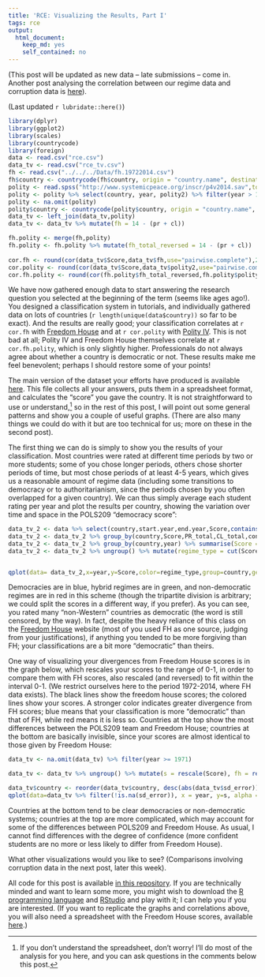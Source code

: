 ---
title: 'RCE: Visualizing the Results, Part I'
tags: rce
output:
  html_document:
    keep_md: yes
    self_contained: no
---

(This post will be updated as new data -- late submissions -- come in. Another post analysing the correlation between our regime data and corruption data is [here](http://politicalpathologies.blogspot.com/2015/05/rce-visualizing-results-part-ii.html)).

(Last updated `r lubridate::here()`)

```{r dataLoading, echo=FALSE,warning=FALSE,message=FALSE}
library(dplyr)
library(ggplot2)
library(scales)
library(countrycode)
library(foreign)
data <- read.csv("rce.csv")
data_tv <- read.csv("rce_tv.csv")
fh <- read.csv("../../../Data/fh.19722014.csv")
fh$country <- countrycode(fh$country, origin = "country.name", destination = "country.name", warn=TRUE)
polity <- read.spss("http://www.systemicpeace.org/inscr/p4v2014.sav",to.data.frame=TRUE)
polity <- polity %>% select(country, year, polity2) %>% filter(year > 1938)
polity <- na.omit(polity)
polity$country <- countrycode(polity$country, origin = "country.name", destination = "country.name", warn=TRUE)
data_tv <- left_join(data_tv,polity)
data_tv <- data_tv %>% mutate(fh = 14 - (pr + cl))

fh.polity <- merge(fh,polity)
fh.polity <- fh.polity %>% mutate(fh_total_reversed = 14 - (pr + cl))
 
cor.fh <- round(cor(data_tv$Score,data_tv$fh,use="pairwise.complete"),2)
cor.polity <- round(cor(data_tv$Score,data_tv$polity2,use="pairwise.complete"),2)
cor.fh.polity <- round(cor(fh.polity$fh_total_reversed,fh.polity$polity2,use="pairwise.complete"),2)


```

We have now gathered enough data to start answering the research question you selected at the beginning of the term (seems like ages ago!). You designed a classification system in tutorials, and individually gathered data on lots of countries (`r length(unique(data$country))` so far to be exact). And the results are really good; your classification correlates at `r cor.fh` with [Freedom House][FH] and at `r cor.polity` with [Polity IV][Polity]. This is not bad at all; Polity IV and Freedom House themselves correlate at `r cor.fh.polity`, which is only slightly higher. Professionals do not always agree about whether a country is democratic or not. These results make me feel benevolent; perhaps I should restore some of your points!

The main version of the dataset your efforts have produced is available [here](https://www.dropbox.com/s/lce221sg8ftsbz5/rce.csv?dl=0). This file collects all your answers, puts them in a spreadsheet format, and calculates the "score" you gave the country. It is not straightforward to use or understand,[^Questions] so in the rest of this post, I will point out some general patterns and show you a couple of useful graphs. (There are also many things we could do with it but are too technical for us; more on these in the second post).

[^Questions]: If you don't understand the spreadsheet, don't worry! I'll do most of the analysis for you here, and you can ask questions in the comments below this post. 

The first thing we can do is simply to show you the results of your classification. Most countries were rated at different time periods by two or more students; some of you chose longer periods, others chose shorter periods of time, but most chose periods of at least 4-5 years, which gives us a reasonable amount of regime data (including some transitions to democracy or to authoritarianism, since the periods chosen by you often overlapped for a given country). We can thus simply average each student rating per year and plot the results per country, showing the variation over time and space in the POLS209 "democracy score":

```{r, echo=FALSE,warning=FALSE,message=FALSE,fig.height=25}
data_tv_2 <- data %>% select(country,start.year,end.year,Score,contains("total"),confidence)
data_tv_2 <- data_tv_2 %>% group_by(country,Score,PR_total,CL_total,confidence,start.year,end.year) %>% do(data.frame(year = .$start.year:.$end.year))
data_tv_2 <- data_tv_2 %>% group_by(country,year) %>% summarise(Score = mean(Score,na.rm=TRUE))
data_tv_2 <- data_tv_2 %>% ungroup() %>% mutate(regime_type = cut(Score,3,labels=c("Non-democratic","Hybrid","Democratic"),include.lowest=TRUE))


qplot(data= data_tv_2,x=year,y=Score,color=regime_type,group=country,geom=c("point","path")) + theme_bw() + facet_wrap(~country,ncol=5) + guides(color=guide_legend(title.position="top",direction="horizontal"),alpha=guide_legend(title.position="top",direction="horizontal")) + labs(x="Year",y="POLS209 Score",color = "Regime type") + theme(legend.position = "bottom") + ggtitle("Yearly democracy scores, POLS209 scale")

```

Democracies are in blue, hybrid regimes are in green, and non-democratic regimes are in red in this scheme (though the tripartite division is arbitrary; we could split the scores in a different way, if you prefer). As you can see, you rated many "non-Western" countries as democratic (the word is still censored, by the way). In fact, despite the heavy reliance of this class on the [Freedom House][FH] website (most of you used FH as one source, judging from your justifications), if anything you tended to be more forgiving than FH; your classifications are a bit more "democratic" than theirs.

One way of visualizing your divergences from Freedom House scores is in the graph below, which rescales your scores to the range of 0-1, in order to compare them with FH scores, also rescaled (and reversed) to fit within the interval 0-1. (We restrict ourselves here to the period 1972-2014, where FH data exists). The black lines show the freedom house scores; the colored lines show your scores. A stronger color indicates greater divergence from FH scores; blue means that your classification is more "democratic" than that of FH, while red means it is less so. Countries at the top show the most differences between the POLS209 team and Freedom House; countries at the bottom are basically invisible, since your scores are almost identical to those given by Freedom House:

```{r, echo=FALSE,warning=FALSE,message=FALSE,fig.height=25}
data_tv <- na.omit(data_tv) %>% filter(year >= 1971)

data_tv <- data_tv %>% ungroup() %>% mutate(s = rescale(Score), fh = rescale(14 - pr - cl), error = s-fh, sd_error = error/sd(error,na.rm=TRUE))

data_tv$country <- reorder(data_tv$country, desc(abs(data_tv$sd_error)),mean,na.rm=TRUE)
qplot(data=data_tv %>% filter(!is.na(sd_error)), x = year, y=s, alpha = rescale(abs(s-fh),c(0.2,1)), color = sd_error ) + geom_path() + facet_wrap(~ country,ncol=5) + theme_bw() + geom_path(aes(y=fh),color="black",alpha=1)+ geom_point(aes(y=fh),color="black",alpha=1) + scale_color_gradient2()  + guides(color=guide_legend(title.position="top",direction="horizontal"),alpha=guide_legend(title.position="top",direction="horizontal")) + labs(x="Year",y="POLS209 Score",color = "Divergence from Freedom House \n(blue means POLS209 gives more democratic scores, red less)",alpha = "Divergence from Freedom House (more transparent means less absolute divergence)") + theme(legend.position = "bottom") + ggtitle("Differences between POLS209 and Freedom House democracy scores") 

```

Countries at the bottom tend to be clear democracies or non-democratic systems; countries at the top are more complicated, which may account for some of the differences between POLS209 and Freedom House. As usual, I cannot find differences with the degree of confidence (more confident students are no more or less likely to differ from Freedom House).

What other visualizations would you like to see? (Comparisons involving corruption data in the next post, later this week).

All code for this post is available [in this repository][Code]. If you are technically minded and want to learn some more, you might wish to download the [R programming language](http://www.r-project.org/) and [RStudio](http://www.rstudio.com/) and play with it; I can help you if you are interested. (If you want to replicate the graphs and correlations above, you will also need a spreadsheet with the Freedom House scores, available [here](https://drive.google.com/file/d/0B5wyt4eDq98GZVhUamRKVXJpLVU/view?usp=sharing).)

[Code]: https://github.com/xmarquez/RCE-2015
[Polity]: http://www.systemicpeace.org/inscr/
[FH]: http://freedomhouse.org
